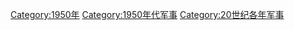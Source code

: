 {{portal|軍事}}
{{Year by category
|m=1
|c=9
|d=5
|y=0
|cat=军事
|sortkey=军事
|parent=20世纪各年军事
|subcat=1950年代军事
}}
[[Category:1950年|Category:1950年]]
[[Category:1950年代军事|Category:1950年代军事]]
[[Category:20世纪各年军事|Category:20世纪各年军事]]